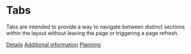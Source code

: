 
<Meta title="Components/Tabs" component={TabsContainer} />

# Tabs

Tabs are intended to provide a way to navigate between distinct sections within the layout without leaving the page or triggering a page refresh.

<Preview>
  <Story name="Basic">
    <Box bg="greyLightest" p={4}>
      <TabsContainer>
        <Tab>
          <a href="#">Details</a>
        </Tab>
        <Tab active>
          <a href="#" tabIndex="-1">Additional information</a>
        </Tab>
        <Tab notification="97">
          <a href="#">Planning</a>
        </Tab>
      </TabsContainer>
    </Box>
  </Story>
</Preview>
